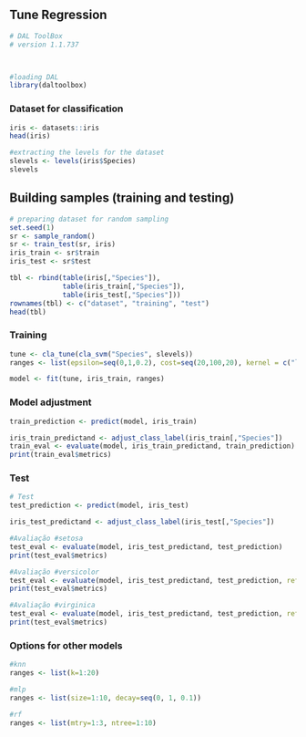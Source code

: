 ## Tune Regression 

```r
# DAL ToolBox
# version 1.1.737



#loading DAL
library(daltoolbox) 
```

### Dataset for classification

```r
iris <- datasets::iris
head(iris)

#extracting the levels for the dataset
slevels <- levels(iris$Species)
slevels
```

## Building samples (training and testing)

```r
# preparing dataset for random sampling
set.seed(1)
sr <- sample_random()
sr <- train_test(sr, iris)
iris_train <- sr$train
iris_test <- sr$test

tbl <- rbind(table(iris[,"Species"]),
             table(iris_train[,"Species"]),
             table(iris_test[,"Species"]))
rownames(tbl) <- c("dataset", "training", "test")
head(tbl)
```

### Training

```r
tune <- cla_tune(cla_svm("Species", slevels))
ranges <- list(epsilon=seq(0,1,0.2), cost=seq(20,100,20), kernel = c("linear", "radial", "polynomial", "sigmoid"))

model <- fit(tune, iris_train, ranges)
```

### Model adjustment

```r
train_prediction <- predict(model, iris_train)

iris_train_predictand <- adjust_class_label(iris_train[,"Species"])
train_eval <- evaluate(model, iris_train_predictand, train_prediction)
print(train_eval$metrics)
```

### Test

```r
# Test
test_prediction <- predict(model, iris_test)

iris_test_predictand <- adjust_class_label(iris_test[,"Species"])

#Avaliação #setosa
test_eval <- evaluate(model, iris_test_predictand, test_prediction)
print(test_eval$metrics)

#Avaliação #versicolor
test_eval <- evaluate(model, iris_test_predictand, test_prediction, ref=2)
print(test_eval$metrics)

#Avaliação #virginica
test_eval <- evaluate(model, iris_test_predictand, test_prediction, ref=3)
print(test_eval$metrics)
```

### Options for other models

```r
#knn
ranges <- list(k=1:20)

#mlp
ranges <- list(size=1:10, decay=seq(0, 1, 0.1))

#rf
ranges <- list(mtry=1:3, ntree=1:10)
```

